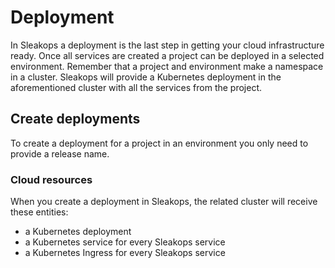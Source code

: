 # Deployment

In Sleakops a deployment is the last step in getting your cloud infrastructure ready. Once all services are created a project can be deployed in a selected environment.
Remember that a project and environment make a namespace in a cluster. Sleakops will provide a Kubernetes deployment in the aforementioned cluster with all the services from the project.

## Create deployments

To create a deployment for a project in an environment you only need to provide a release name.

### Cloud resources

When you create a deployment in Sleakops, the related cluster will receive these entities:

- a Kubernetes deployment
- a Kubernetes service for every Sleakops service
- a Kubernetes Ingress for every Sleakops service
